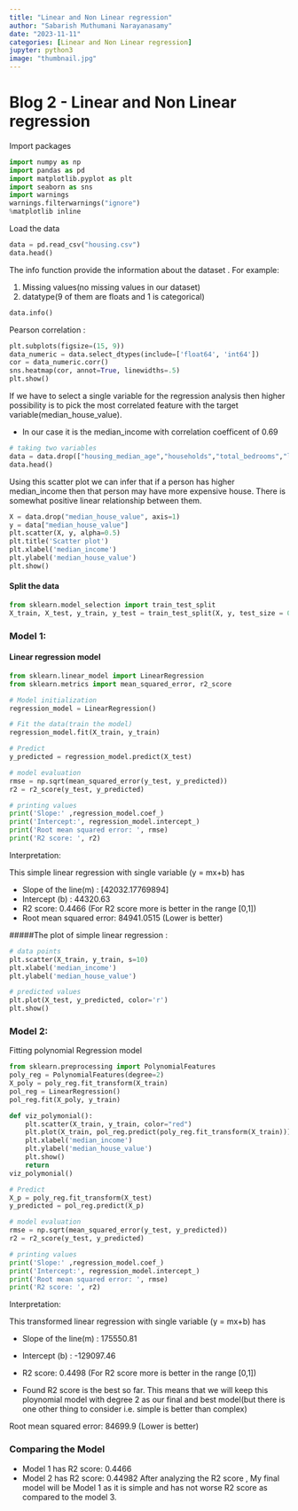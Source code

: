 ```yaml
---
title: "Linear and Non Linear regression"
author: "Sabarish Muthumani Narayanasamy"
date: "2023-11-11"
categories: [Linear and Non Linear regression]
jupyter: python3
image: "thumbnail.jpg"
---
```


# Blog 2 - Linear and Non Linear regression

Import packages
```python
import numpy as np
import pandas as pd
import matplotlib.pyplot as plt
import seaborn as sns
import warnings
warnings.filterwarnings("ignore")
%matplotlib inline
```

Load the data
```python
data = pd.read_csv("housing.csv")
data.head()
```

The info function provide the information about the dataset . For example:

1. Missing values(no missing values in our dataset)
2. datatype(9 of them are floats and 1 is categorical)

```python
data.info()
```

Pearson correlation : 
```python
plt.subplots(figsize=(15, 9))
data_numeric = data.select_dtypes(include=['float64', 'int64'])
cor = data_numeric.corr()
sns.heatmap(cor, annot=True, linewidths=.5)
plt.show()
```

If we have to select a single variable for the regression analysis then higher possibility is to pick the most correlated feature with the target variable(median_house_value).

- In our case it is the median_income with correlation coefficent of 0.69
```python
# taking two variables
data = data.drop(["housing_median_age","households","total_bedrooms","longitude","latitude","total_rooms","population","ocean_proximity"], axis=1)
data.head()
```

Using this scatter plot we can infer that if a person has higher median_income then that person may have more expensive house. There is somewhat positive linear relationship between them.

```python
X = data.drop("median_house_value", axis=1)
y = data["median_house_value"]
plt.scatter(X, y, alpha=0.5)
plt.title('Scatter plot')
plt.xlabel('median_income')
plt.ylabel('median_house_value')
plt.show()
```

#### Split the data
```python
from sklearn.model_selection import train_test_split
X_train, X_test, y_train, y_test = train_test_split(X, y, test_size = 0.2, random_state = 0)
```

### Model 1:
#### Linear regression model
```python
from sklearn.linear_model import LinearRegression
from sklearn.metrics import mean_squared_error, r2_score

# Model initialization
regression_model = LinearRegression()

# Fit the data(train the model)
regression_model.fit(X_train, y_train)
```

```python
# Predict
y_predicted = regression_model.predict(X_test)

# model evaluation
rmse = np.sqrt(mean_squared_error(y_test, y_predicted))
r2 = r2_score(y_test, y_predicted)
```

```python
# printing values
print('Slope:' ,regression_model.coef_)
print('Intercept:', regression_model.intercept_)
print('Root mean squared error: ', rmse)
print('R2 score: ', r2)
```

Interpretation:

This simple linear regression with single variable (y = mx+b) has

- Slope of the line(m) : [42032.17769894]
- Intercept (b) : 44320.63
- R2 score: 0.4466 (For R2 score more is better in the range [0,1])
- Root mean squared error: 84941.0515 (Lower is better)

#####The plot of simple linear regression :
```python
# data points
plt.scatter(X_train, y_train, s=10)
plt.xlabel('median_income')
plt.ylabel('median_house_value')

# predicted values
plt.plot(X_test, y_predicted, color='r')
plt.show()
```

<!-- #### Residual plot from linear regression
```python
residual = y_test - y_predicted
sns.residplot(x=residual, y=y_predicted, lowess=True, scatter_kws={'alpha': 0.5}, line_kws={'color': 'red', 'lw': 1, 'alpha': 0.8})
plt.show()
``` -->

### Model 2:
Fitting polynomial Regression model
```python
from sklearn.preprocessing import PolynomialFeatures
poly_reg = PolynomialFeatures(degree=2)
X_poly = poly_reg.fit_transform(X_train)
pol_reg = LinearRegression()
pol_reg.fit(X_poly, y_train)
```

```python
def viz_polymonial():
    plt.scatter(X_train, y_train, color="red")
    plt.plot(X_train, pol_reg.predict(poly_reg.fit_transform(X_train)))
    plt.xlabel('median_income')
    plt.ylabel('median_house_value')
    plt.show()
    return
viz_polymonial()
```

```python
# Predict
X_p = poly_reg.fit_transform(X_test)
y_predicted = pol_reg.predict(X_p)

# model evaluation
rmse = np.sqrt(mean_squared_error(y_test, y_predicted))
r2 = r2_score(y_test, y_predicted)

# printing values
print('Slope:' ,regression_model.coef_)
print('Intercept:', regression_model.intercept_)
print('Root mean squared error: ', rmse)
print('R2 score: ', r2)
```

Interpretation:

This transformed linear regression with single variable (y = mx+b) has

- Slope of the line(m) : 175550.81
- Intercept (b) : -129097.46
- R2 score: 0.4498 (For R2 score more is better in the range [0,1])

- Found R2 score is the best so far. This means that we will keep this ploynomial model with degree 2 as our final and best model(but there is one other thing to consider i.e. simple is better than complex)

Root mean squared error: 84699.9 (Lower is better)

### Comparing the Model
- Model 1 has R2 score: 0.4466
- Model 2 has R2 score: 0.44982
After analyzing the R2 score , My final model will be Model 1 as it is simple and has not worse R2 score as compared to the model 3.